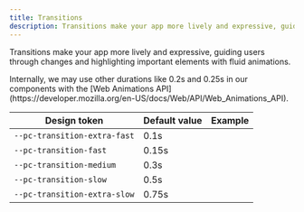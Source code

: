 ```yaml
---
title: Transitions
description: Transitions make your app more lively and expressive, guiding users through changes and highlighting important elements with fluid animations.
---
```


Transitions make your app more lively and expressive, guiding users through changes and highlighting important elements with fluid animations.

<pc-callout appearance="primary">
    <pc-icon
        library="default"
        icon-style="solid"
        name="circle-info"
        slot="icon"
    ></pc-icon>
    Internally, we may use other durations like 0.2s and 0.25s in our components with the [Web Animations API](https://developer.mozilla.org/en-US/docs/Web/API/Web_Animations_API).
</pc-callout>

| Design token                 | Default value | Example                                                                                          |
| ---------------------------- | ------------- | ------------------------------------------------------------------------------------------------ |
| `--pc-transition-extra-fast` | 0.1s          | <div class="transition-demo" style="transition-duration: var(--pc-transition-extra-fast)"></div> |
| `--pc-transition-fast`       | 0.15s         | <div class="transition-demo" style="transition-duration: var(--pc-transition-fast)"></div>       |
| `--pc-transition-medium`     | 0.3s          | <div class="transition-demo" style="transition-duration: var(--pc-transition-medium)"></div>     |
| `--pc-transition-slow`       | 0.5s          | <div class="transition-demo" style="transition-duration: var(--pc-transition-slow)"></div>       |
| `--pc-transition-extra-slow` | 0.75s         | <div class="transition-demo" style="transition-duration: var(--pc-transition-extra-slow)"></div> |
